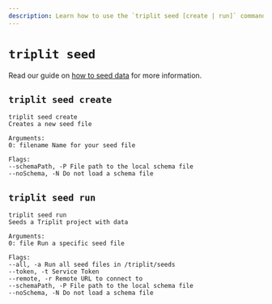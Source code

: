 ```yaml
---
description: Learn how to use the `triplit seed [create | run]` commands to create and apply seed data files for Triplit databases.
---
```


# `triplit seed`

Read our guide on [how to seed data](/seeding) for more information.

## `triplit seed create`

```
triplit seed create
Creates a new seed file

Arguments:
0: filename Name for your seed file

Flags:
--schemaPath, -P File path to the local schema file
--noSchema, -N Do not load a schema file
```

## `triplit seed run`

```
triplit seed run
Seeds a Triplit project with data

Arguments:
0: file Run a specific seed file

Flags:
--all, -a Run all seed files in /triplit/seeds
--token, -t Service Token
--remote, -r Remote URL to connect to
--schemaPath, -P File path to the local schema file
--noSchema, -N Do not load a schema file
```
